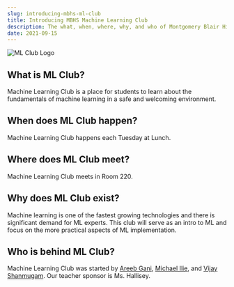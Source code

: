 ```yaml
---
slug: introducing-mbhs-ml-club
title: Introducing MBHS Machine Learning Club
description: The what, when, where, why, and who of Montgomery Blair High School's machine learning club.
date: 2021-09-15
---
```


![ML Club Logo](icon.svg)

## What is ML Club?

Machine Learning Club is a place for students to learn about the fundamentals of machine learning in a safe and welcoming environment.

## When does ML Club happen?

Machine Learning Club happens each Tuesday at Lunch.

## Where does ML Club meet?

Machine Learning Club meets in Room 220.

## Why does ML Club exist?

Machine learning is one of the fastest growing technologies and there is significant demand for ML experts.  This club will serve as an intro to ML and focus on the more practical aspects of ML implementation.

## Who is behind ML Club?

Machine Learning Club was started by [Areeb Gani](https://github.com/Qwerty71), [Michael Ilie](https://mci.sh), and [Vijay Shanmugam](https://vijayrs.ml).  Our teacher sponsor is Ms. Hallisey.
